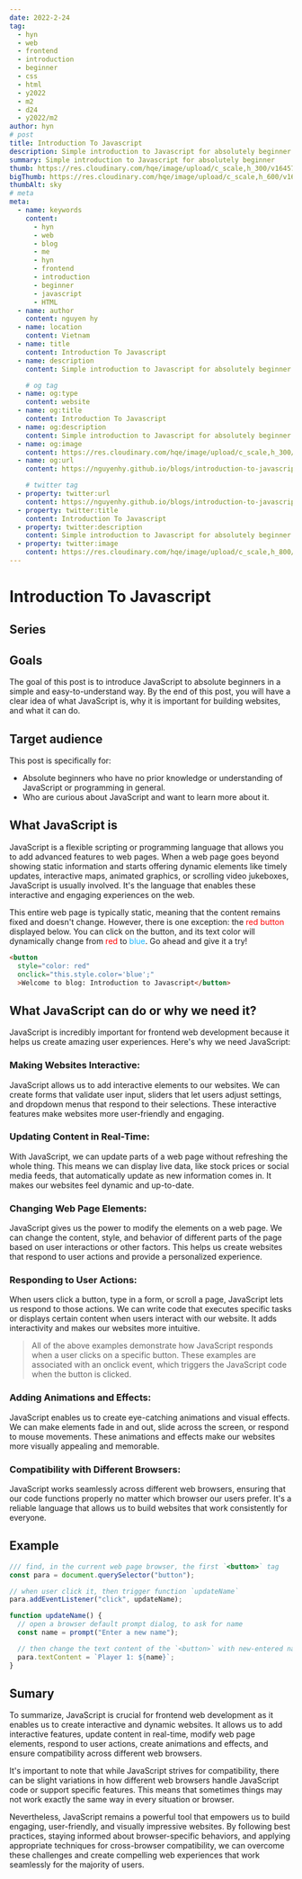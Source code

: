 ```yaml
---
date: 2022-2-24
tag:
  - hyn
  - web
  - frontend
  - introduction
  - beginner
  - css
  - html
  - y2022
  - m2
  - d24
  - y2022/m2
author: hyn
# post
title: Introduction To Javascript
description: Simple introduction to Javascript for absolutely beginner
summary: Simple introduction to Javascript for absolutely beginner
thumb: https://res.cloudinary.com/hqe/image/upload/c_scale,h_300/v1645714015/github-nguyenhy-hp/sky-5.jpg
bigThumb: https://res.cloudinary.com/hqe/image/upload/c_scale,h_600/v1645714015/github-nguyenhy-hp/sky-5.jpg
thumbAlt: sky
# meta
meta:
  - name: keywords
    content:
      - hyn
      - web
      - blog
      - me
      - hyn
      - frontend
      - introduction
      - beginner
      - javascript
      - HTML
  - name: author
    content: nguyen hy
  - name: location
    content: Vietnam
  - name: title
    content: Introduction To Javascript
  - name: description
    content: Simple introduction to Javascript for absolutely beginner

    # og tag
  - name: og:type
    content: website
  - name: og:title
    content: Introduction To Javascript
  - name: og:description
    content: Simple introduction to Javascript for absolutely beginner
  - name: og:image
    content: https://res.cloudinary.com/hqe/image/upload/c_scale,h_300/v1645714015/github-nguyenhy-hp/sky-5.jpg
  - name: og:url
    content: https://nguyenhy.github.io/blogs/introduction-to-javascript/1686525497/

    # twitter tag
  - property: twitter:url
    content: https://nguyenhy.github.io/blogs/introduction-to-javascript/1686525497/
  - property: twitter:title
    content: Introduction To Javascript
  - property: twitter:description
    content: Simple introduction to Javascript for absolutely beginner
  - property: twitter:image
    content: https://res.cloudinary.com/hqe/image/upload/c_scale,h_800/v1641481664/github-nguyenhy-hp/sky-5.jpg
---
```



# Introduction To Javascript

## Series

<SeriesIntroduction highlight="3" />

## Goals
The goal of this post is to introduce JavaScript to absolute beginners in a simple and easy-to-understand way. 
By the end of this post, you will have a clear idea of what JavaScript is, why it is important for building websites, and what it can do.

## Target audience
This post is specifically for:
- Absolute beginners who have no prior knowledge or understanding of JavaScript or programming in general.
- Who are curious about JavaScript and want to learn more about it.

## What JavaScript is
JavaScript is a flexible scripting or programming language that allows you to add advanced features to web pages. 
When a web page goes beyond showing static information and starts offering dynamic elements like timely updates, 
interactive maps, animated graphics, or scrolling video jukeboxes, JavaScript is usually involved. 
It's the language that enables these interactive and engaging experiences on the web.

This entire web page is typically static, meaning that the content remains fixed and doesn't change. 
However, there is one exception: the <span style="color: red">red button</span> displayed below. You can click on the button, and its text color will dynamically change from <span style="color: red">red</span> to <span style="color: #19B5FE">blue</span>. Go ahead and give it a try!

``` html
<button 
  style="color: red" 
  onclick="this.style.color='blue';"
  >Welcome to blog: Introduction to Javascript</button>
```


<DemoChangeColor />

## What JavaScript can do or why we need it?
JavaScript is incredibly important for frontend web development because it helps us create amazing user experiences. Here's why we need JavaScript:

### Making Websites Interactive: 
JavaScript allows us to add interactive elements to our websites. 
We can create forms that validate user input, sliders that let users adjust settings, and dropdown menus that respond to their selections. 
These interactive features make websites more user-friendly and engaging.


<DemoWebsiteInteractive />


### Updating Content in Real-Time: 
With JavaScript, we can update parts of a web page without refreshing the whole thing. 
This means we can display live data, like stock prices or social media feeds, that automatically update as new information comes in. 
It makes our websites feel dynamic and up-to-date.


<DemoUpdateRealtime />


### Changing Web Page Elements: 
JavaScript gives us the power to modify the elements on a web page. 
We can change the content, style, and behavior of different parts of the page based on user interactions or other factors. 
This helps us create websites that respond to user actions and provide a personalized experience.



<DemoChangeElements />


### Responding to User Actions: 
When users click a button, type in a form, or scroll a page, JavaScript lets us respond to those actions. 
We can write code that executes specific tasks or displays certain content when users interact with our website. 
It adds interactivity and makes our websites more intuitive.

> All of the above examples demonstrate how JavaScript responds when a user clicks on a specific button. 
These examples are associated with an onclick event, which triggers the JavaScript code when the button is clicked.

### Adding Animations and Effects: 
JavaScript enables us to create eye-catching animations and visual effects. 
We can make elements fade in and out, slide across the screen, or respond to mouse movements. 
These animations and effects make our websites more visually appealing and memorable.


<AnimationDemo />

### Compatibility with Different Browsers: 
JavaScript works seamlessly across different web browsers, ensuring that our code functions properly no matter which browser our users prefer. 
It's a reliable language that allows us to build websites that work consistently for everyone.

## Example

``` javascript
/// find, in the current web page browser, the first `<button>` tag 
const para = document.querySelector("button");

// when user click it, then trigger function `updateName`
para.addEventListener("click", updateName);

function updateName() {
  // open a browser default prompt dialog, to ask for name
  const name = prompt("Enter a new name");

  // then change the text content of the `<button>` with new-entered name
  para.textContent = `Player 1: ${name}`;
}
```


<DemoPrompt />

## Sumary
To summarize, JavaScript is crucial for frontend web development as it enables us to create interactive and dynamic websites. 
It allows us to add interactive features, update content in real-time, modify web page elements, respond to user actions, create animations and effects, and ensure compatibility across different web browsers.

It's important to note that while JavaScript strives for compatibility, there can be slight variations in how different web browsers handle JavaScript code or support specific features. 
This means that sometimes things may not work exactly the same way in every situation or browser.

Nevertheless, JavaScript remains a powerful tool that empowers us to build engaging, user-friendly, and visually impressive websites. 
By following best practices, staying informed about browser-specific behaviors, and applying appropriate techniques for cross-browser compatibility, we can overcome these challenges and create compelling web experiences that work seamlessly for the majority of users.